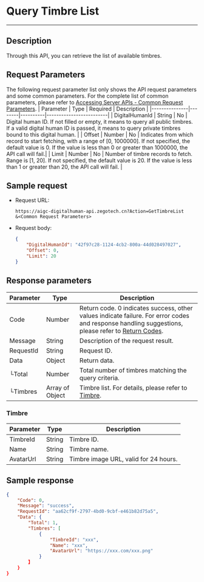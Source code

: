 
# Query Timbre List

---

## Description

Through this API, you can retrieve the list of available timbres.

<PostPrototype link="https://aigc-digitalhuman-api.zegotech.cn?Action=GetTimbreList" />

## Request Parameters

The following request parameter list only shows the API request parameters and some common parameters. For the complete list of common parameters, please refer to [Accessing Server APIs - Common Request Parameters](./../accessing-server-apis.mdx#common-request-parameters).
| Parameter      | Type   | Required | Description             |
|---------------|--------|----------|-------------------------|
| DigitalHumanId      | String | No    | Digital human ID. If not filled or empty, it means to query all public timbres. If a valid digital human ID is passed, it means to query private timbres bound to this digital human.    |
| Offset         | Number | No    | Indicates from which record to start fetching, with a range of [0, 1000000]. If not specified, the default value is 0. If the value is less than 0 or greater than 1000000, the API call will fail.|
| Limit          | Number | No    | Number of timbre records to fetch. Range is [1, 20]. If not specified, the default value is 20. If the value is less than 1 or greater than 20, the API call will fail. |


## Sample request

- Request URL:

    ```https
    https://aigc-digitalhuman-api.zegotech.cn?Action=GetTimbreList
    &<Common Request Parameters>
    ```

- Request body:

    ```json
    {
        "DigitalHumanId": "42f97c28-1124-4cb2-800a-44d028497027",
        "Offset": 0,
        "Limit": 20
    }
    ```

## Response parameters

| Parameter | Type | Description |
|------|------|------|
| Code | Number | Return code. 0 indicates success, other values indicate failure. For error codes and response handling suggestions, please refer to [Return Codes](./../return-codes.mdx). |
| Message | String | Description of the request result. |
| RequestId | String | Request ID. |
| Data | Object | Return data. |
| └Total | Number | Total number of timbres matching the query criteria.|
| └Timbres | Array of Object | Timbre list. For details, please refer to [Timbre](#timbre).|

### Timbre

| Parameter | Type | Description |
|------|------|------|
| TimbreId      | String       | Timbre ID. |
| Name | String | Timbre name. |
| AvatarUrl | String | Timbre image URL, valid for 24 hours. |


## Sample response

```json
{
    "Code": 0,
    "Message": "success",
    "RequestId": "aa62cf9f-2797-4bd0-9cbf-e461b82d75a5",
    "Data": {
        "Total": 1,
        "Timbres": [
            {
                "TimbreId": "xxx",
                "Name": "xxx",
                "AvatarUrl": "https://xxx.com/xxx.png"
            }
        】
    }
}
```